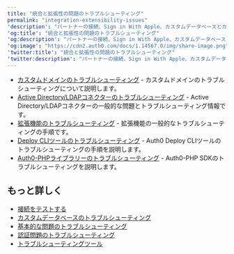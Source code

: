---
title: "統合と拡張性の問題のトラブルシューティング"
permalink: "integration-extensibility-issues"
'description': "パートナーの接続、Sign in With Apple、カスタムデータベースとカスタムドメイン、Deploy CLI、拡張機能など、統合と拡張性に関する問題のトラブルシューティングの手順を参照できるリソースを紹介します。"
'og:title': "統合と拡張性の問題のトラブルシューティング"
'og:description': "パートナーの接続、Sign in With Apple、カスタムデータベースとカスタムドメイン、Deploy CLI、拡張機能など、統合と拡張性に関する問題のトラブルシューティングの手順を参照できるリソースを紹介します。"
'og:image': "https://cdn2.auth0.com/docs/1.14567.0/img/share-image.png"
'twitter:title': "統合と拡張性の問題のトラブルシューティング"
'twitter:description': "パートナーの接続、Sign in With Apple、カスタムデータベースとカスタムドメイン、Deploy CLI、拡張機能など、統合と拡張性に関する問題のトラブルシューティングの手順を参照できるリソースを紹介します。"
---

* [カスタムドメインのトラブルシューティング](/ja-jp/troubleshoot/integration-extensibility-issues/troubleshoot-custom-domains) - カスタムドメインのトラブルシューティングについて説明します。
* [Active Directory/LDAPコネクターのトラブルシューティング](/ja-jp/troubleshoot/integration-extensibility-issues/troubleshoot-ad-ldap-connector) - Active Directory/LDAPコネクターの一般的な問題とトラブルシューティング情報です。
* [拡張機能のトラブルシューティング](/ja-jp/troubleshoot/integration-extensibility-issues/troubleshoot-extensions) - 拡張機能の一般的なトラブルシューティングの手順です。
* [Deploy CLIツールのトラブルシューティング](/ja-jp/troubleshoot/integration-extensibility-issues/troubleshoot-the-deploy-cli-tool) - Auth0 Deploy CLIツールのトラブルシューティングの手順を説明します。
* [Auth0-PHPライブラリーのトラブルシューティング](/ja-jp/libraries/auth0-php/troubleshoot-auth0-php-library) - Auth0-PHP SDKのトラブルシューティングを説明します。

## もっと詳しく

* [接続をテストする](/ja-jp/authenticate/identity-providers/test-connections)
* [カスタムデータベースのトラブルシューティング](/ja-jp/authenticate/database-connections/custom-db/error-handling)
* [基本的な問題のトラブルシューティング](/ja-jp/troubleshoot/basic-issues)
* [認証問題のトラブルシューティング](/ja-jp/troubleshoot/authentication-issues)
* [トラブルシューティングツール](/ja-jp/troubleshoot/troubleshooting-tools)
